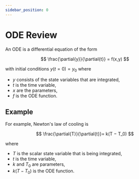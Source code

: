 ```yaml
---
sidebar_position: 0
---
```


# ODE Review

An ODE is a differential equation of the form

$$
\frac{\partial{y}}{\partial{t}} = f(x,y)
$$

with initial conditions $y(t=0) = y_0$ where
- $y$ consists of the state variables that are integrated,
- $t$ is the time variable, 
- $x$ are the parameters,
- $f$ is the ODE function. 


## Example

For example, Newton's law of cooling is

$$
\frac{\partial{T}}{\partial{t}}= k(T − T_0)
$$

where
- $T$ is the scalar state variable that is being integrated,
- $t$ is the time variable, 
- $k$ and $T_0$ are parameters,
- $k(T − T_0)$ is the ODE function. 